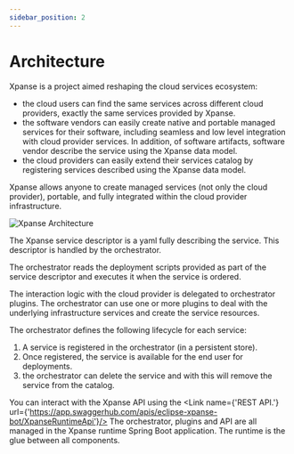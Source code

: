 ```yaml
---
sidebar_position: 2
---
```



# Architecture

Xpanse is a project aimed reshaping the cloud services ecosystem:

-   the cloud users can find the same services across different cloud providers, exactly the same services provided by
    Xpanse.
-   the software vendors can easily create native and portable managed services for their software, including seamless and
    low level integration with cloud provider services. In addition, of software artifacts, software vendor describe the
    service using the Xpanse data model.
-   the cloud providers can easily extend their services catalog by registering services described using the Xpanse data model.

Xpanse allows anyone to create managed services (not only the cloud provider), portable, and fully
integrated within the cloud provider infrastructure.

![Xpanse Architecture](../static/img/xpanse_architecture.svg 'Xpanse Architecture')

The Xpanse service descriptor is a yaml fully describing the service. This descriptor is handled by the orchestrator.

The orchestrator reads the deployment scripts provided as part of the service descriptor and executes it when the service is ordered.

The interaction logic with the cloud provider is delegated to orchestrator plugins. The orchestrator can use one or more
plugins to deal with the underlying infrastructure services and create the service resources.

The orchestrator defines the following lifecycle for each service:

1. A service is registered in the orchestrator (in a persistent store).
2. Once registered, the service is available for the end user for deployments.
3. the orchestrator can delete the service and with this will remove the service from the catalog.

You can interact with the Xpanse API using the <Link name={'REST API.'} url={'https://app.swaggerhub.com/apis/eclipse-xpanse-bot/XpanseRuntimeApi'}/>
The orchestrator, plugins and API are all managed in the Xpanse runtime Spring Boot application.
The runtime is the glue between all components.
